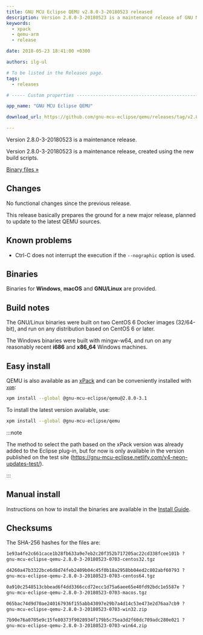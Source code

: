 ```yaml
---
title: GNU MCU Eclipse QEMU v2.8.0-3-20180523 released
description: Version 2.8.0-3-20180523 is a maintenance release of GNU MCU Eclipse QEMU.
keywords:
  - xpack
  - qemu-arm
  - release

date: 2018-05-23 18:41:00 +0300

authors: ilg-ul

# To be listed in the Releases page.
tags:
  - releases

# ----- Custom properties -----------------------------------------------------

app_name: "GNU MCU Eclipse QEMU"

download_url: https://github.com/gnu-mcu-eclipse/qemu/releases/tag/v2.8.0-3-20180523/

---
```


<head><title>{frontMatter.title}</title></head>
<head><meta property="og:title" content={frontMatter.title} /></head>

Version 2.8.0-3-20180523 is a maintenance release.

<!-- truncate -->

Version 2.8.0-3-20180523 is a maintenance release, created using the new build scripts.

<!-- truncate -->

<p><a href={frontMatter.download_url}>Binary files »</a></p>

## Changes

No functional changes since the previous release.

This release basically prepares the ground for a new major release, planned to update to the latest QEMU sources.

## Known problems

- Ctrl-C does not interrupt the execution if the `--nographic` option is used.

## Binaries

Binaries for **Windows**, **macOS** and **GNU/Linux** are provided.

## Build notes

The GNU/Linux binaries were built on two CentOS 6 Docker images (32/64-bit),
and run on any distribution based on CentOS 6 or later.

The Windows binaries were built with mingw-w64, and run on any reasonably
recent **i686** and **x86_64** Windows machines.

## Easy install

QEMU is also available as an
[xPack](https://www.npmjs.com/package/@gnu-mcu-eclipse/qemu) and can be
conveniently installed with [`xpm`](https://www.npmjs.com/package/xpm):

```sh
xpm install --global @gnu-mcu-eclipse/qemu@2.8.0-3.1
```

To install the latest version available, use:

```sh
xpm install --global @gnu-mcu-eclipse/qemu
```

:::note

The method to select the path based on the xPack version was already added to the Eclipse plug-in, but for now is only available in the version published on the test site (https://gnu-mcu-eclipse.netlify.com/v4-neon-updates-test/).

:::

## Manual install

Instructions on how to install the binaries are available in the [Install Guide](/docs/install/).

## Checksums

The SHA-256 hashes for the files are:

```txt
1e93a4fe2c661cace1b28fb633a9e7eb2c20f352b717205ac22cd338fcee101b ?
gnu-mcu-eclipse-qemu-2.8.0-3-20180523-0703-centos32.tgz

d4260a47b3322bce6d8d74feb2409b04c45f0b18a2958bb04ed2c802abf60793 ?
gnu-mcu-eclipse-qemu-2.8.0-3-20180523-0703-centos64.tgz

0a910c2548513cbbead6f4dd3366ccd72ecc1d75a6aee65e40fd92bdc1e5587e ?
gnu-mcu-eclipse-qemu-2.8.0-3-20180523-0703-macos.tgz

065bac74d9d70ae240167936f155abb43097e29b7a4d14c53e473e2d76aa7cb9 ?
gnu-mcu-eclipse-qemu-2.8.0-3-20180523-0703-win32.zip

7b90e76a0705e9c15fe80373f9028934f179b5c75ea3d2f60dc709adc280e021 ?
gnu-mcu-eclipse-qemu-2.8.0-3-20180523-0703-win64.zip
```

